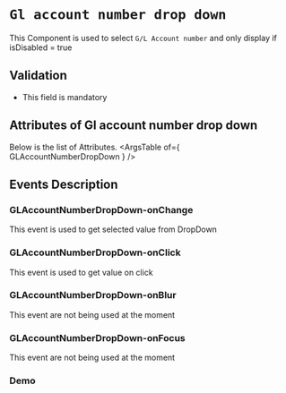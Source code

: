 <!-- Custom-MDX-Documentation.mdx -->

# `Gl account number drop down`

 
This Component is used to select `G/L Account number` and only display if isDisabled = true


## Validation 
- This field is mandatory

## Attributes of Gl account number drop down
Below is the list of Attributes.
<ArgsTable of={ GLAccountNumberDropDown } /> 

## Events Description

### GLAccountNumberDropDown-onChange

This event is used to get selected value from DropDown

### GLAccountNumberDropDown-onClick

This event is used to get value on click

### GLAccountNumberDropDown-onBlur

This event are not being used at the moment

### GLAccountNumberDropDown-onFocus

This event are not being used at the moment

### Demo

<Canvas>
<Story id="glaccountnumberdropdown--primary" />
</Canvas>

 